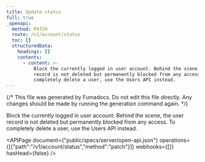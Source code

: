 ```yaml
---
title: Update status
full: true
_openapi:
  method: PATCH
  route: /v1/account/status
  toc: []
  structuredData:
    headings: []
    contents:
      - content: >-
          Block the currently logged in user account. Behind the scene, the user
          record is not deleted but permanently blocked from any access. To
          completely delete a user, use the Users API instead.
---
```


{/* This file was generated by Fumadocs. Do not edit this file directly. Any changes should be made by running the generation command again. */}

Block the currently logged in user account. Behind the scene, the user record is not deleted but permanently blocked from any access. To completely delete a user, use the Users API instead.

<APIPage document={"public/specs/server/open-api.json"} operations={[{"path":"/v1/account/status","method":"patch"}]} webhooks={[]} hasHead={false} />